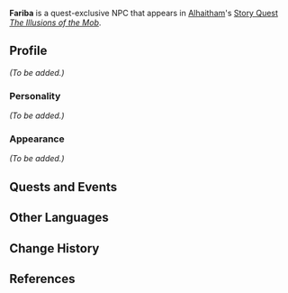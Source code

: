 {{Meta
<!-- Remove this template after adding the missing info -->
|missing_NPC_profile  = yes
<!--
|missing_NPC_idle     = yes
|missing_NPC_dialogue = yes
-->
}}
{{Character Infobox
|type             = Quest NPC
|name             = Fariba
|image            = NPC Fariba (Fragmented Testimony).png
|realname         = <!-- Optional, if different from in-game name -->
|deceased         = <!-- Past (for deceased prior to events of the game) or free response -->
|region           = Sumeru
|location         = <!-- Where the character appears, if different from Region -->
|affiliation      = Rtawahist
|title            = 

|ancestry         = <!-- Clan/family -->
|father           = 
|mother           = 
|spouse           = 
|sibling          = 
|child            = 
|relative         = 

|voiceEN          = [http://www.kellynienaltowski.com/ Kelly Nienaltowski]<ref name="Kelly Nienaltowski">Twitter: [https://twitter.com/KNienaltowski/status/1631488451127414784 EN VA Self Announcement]</ref>
|voiceCN          = 
|voiceJP          = 
|dialoguereward   = 
}}
'''Fariba''' is a quest-exclusive NPC that appears in [[Alhaitham]]'s [[Story Quest]] ''[[The Illusions of the Mob]]''.
<!--
==Location==
{{subst:#tag:gallery|
NPC Location {{subst:PAGENAME}}.png{{subst:!}}{{subst:PAGENAME}}'s location
NPC Location {{subst:PAGENAME}} Context.png{{subst:!}}Additional context
}}
-->
==Profile==
<!--Detailed story/lore information goes here.-->
''(To be added.)''

===Personality===
''(To be added.)''

===Appearance===
<!--Keep appearance section short and concise. Limit to 2 paragraphs with 3-4 sentences each.-->
''(To be added.)''

==Quests and Events==
{{Quests and Events}}
<!--
==Idle Quotes==
{{Dialogue start}}
: {{DIcon|Idle}} {{Tx}}
:: {{A|VO {{subst:PAGENAME}} 01.ogg}} "{{Tx}}"
{{Dialogue end}}

==Dialogue==
{{Dialogue start}}
:'''{{subst:PAGENAME}}:''' 
:{{DIcon}}
{{Dialogue end}}
<!--
==Event Dialogue==
===Event Name===
{{Dialogue start}}
:'''{{subst:PAGENAME}}:'''
{{Dialogue end}}

==Trivia==
* 
-->
==Other Languages==
{{Other Languages
|default_hidden = 1
|en      = Fariba
|zhs     = 法莉巴
|zhs_rm  = Fǎlìbā
|zht     = 法莉巴
|zht_rm  = Fǎlìbā
|ja      = ファリバ
|ja_rm   = Fariba
|ko      = 파리바
|es      = Fariba
|fr      = Fariba
|ru      = Фариба
|th      = Fariba
|vi      = Fariba
|de      = Fariba
|id      = Fariba
|pt      = Fariba
|tr      = Fariba
|it      = Fariba
}}

==Change History==
{{Change History|3.4}}

==References==
{{Reflist}}